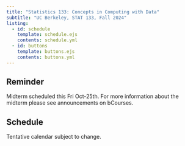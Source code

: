 ```yaml
---
title: "Statistics 133: Concepts in Computing with Data"
subtitle: "UC Berkeley, STAT 133, Fall 2024"
listing:
  - id: schedule
    template: schedule.ejs
    contents: schedule.yml
  - id: buttons
    template: buttons.ejs
    contents: buttons.yml
---
```


::: {#buttons}
:::



::: {.callout-note title="Announcements"}
## Reminder

Midterm scheduled this Fri Oct-25th. For more information about the midterm please see announcements on bCourses.
:::


## Schedule

Tentative calendar subject to change.

::: {#schedule}
:::

